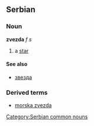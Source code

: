 ==Serbian==
===Noun===
'''zvezda''' ''f s''
#a [[star]]
====See also====
*[[звезда]]
===Derived terms===
*[[morska zvezda]]
[[Category:Serbian common nouns]]